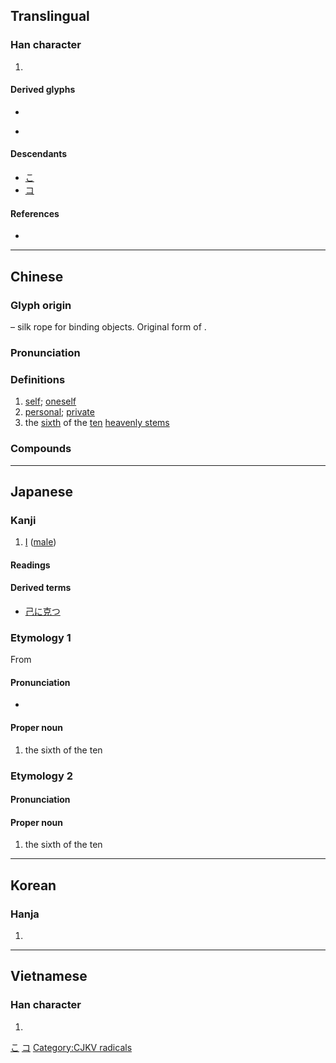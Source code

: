 {{character info/new}}
{{also|已|巳}}
==Translingual==
{{stroke order|strokes=3}}
{{stroke order|type=animate}}

===Han character===
{{Han char|rn=49|rad=己|as=00|sn=3|four=17717|canj=SU}}

# {{mul-kangxi radical-def}}

====Derived glyphs====
* {{l|mul|Index:Chinese radical/己}}
* {{l|ja|包}} {{qualifier|Japanese form}}

====Descendants====
* [[こ]]
* [[コ]]

====References====
* {{Han ref|kx=0326.090|dkj=08742|dj=0630.100|hdz=20983.050|uh=5DF1|ud=24049|bh=A476|bd=42102}}

[[Category:Han characters from which hiragana were derived|こ]]
[[Category:Han characters from which katakana were derived|コ]]

----

==Chinese==
{{zh-forms}}

===Glyph origin===
{{Han etyl}}
{{liushu|p}} – silk rope for binding objects. Original form of {{och-l|紀}}.

===Pronunciation===
{{zh-pron
|m=jǐ
|c=gei2
|h=pfs=kí
|md=gī
|mn=kī/kí
|mn_note=kī - vernacular, kí - literary
|w=2ji
|mc=y
|oc=y
|cat=pron,a,n
}}

===Definitions===
{{zh-hanzi}}

# [[self]]; [[oneself]]
# [[personal]]; [[private]]
# the [[sixth]] of the [[ten]] [[heavenly stem]]s

===Compounds===
{{zh-der|尊己卑人|人溺己溺|屈己從人|一己|孤行己意|以己度人|威福自己|一己之見|威福由己|克己復禮|叨在知己|占為己有|嚴於律己|人一己百|利己妨人|審己度人|克盡己職|各持己見|修己|利己|恃才矜己|恭己|恕己及物|恕己及人|一己之私|己方|復禮克己|律己|徇國忘己|徇公忘己|人己一視|人飢己飢|害人害己|各執己見|克己主義|小己|固執己見|安分守己|己飢己溺|切己|屈己待人|利己主義|孤行己見|害人利己|奉公正己|恭己待人|天涯知己|愛人如己|反求諸己|嗇己奉公|入己|克己|各抒己見|利人利己|克己奉公|先人後己|損人益己|知己話|直抒己見|打擊異己|瘠己肥人|梯己|直己|捨己為人|損人肥己|損己利物|揚己露才|潔己奉公|知己|昧己瞞心|揣己|損人利己|枉己正人|瘠人肥己|潔己愛人|損人安己|私己|捨己從人|捨己救人|知彼知己|知己知彼|矜己自飾|瞞心昧己|異己|捨己成人|推己及人|捨己就人|潔己|正中己懷|矜己任智|正己守道|捨己為公|打體己|據為己有|視如己出|排斥異己|虛己受人|紅粉知己|身己|立身行己|罪己|體己|體己信兒|養家肥己|風塵知己|行己有恥|著己|露才揚己|誅鋤異己|行己有方|貼己|舍己芸人|身不由己|自己人|逞己失眾|衒材揚己|罪己詔|虛己|自己|舍己從人|己任}}

----

==Japanese==

===Kanji===
{{ja-kanji|grade=6|rs=己00}}

# [[I]] ([[male]])

====Readings====
{{ja-readings
|goon=き
|kanon=こ
|kun=おのれ-, つちのと-, おら-
|nanori=み
}}

====Derived terms====
* [[己に克つ]]

===Etymology 1===
{{ja-kanjitab|き|yomi=o}}
{{wp|lang=ja}}
From {{der|ja|ltc|己|tr=ki<sup>X</sup>|sort=き}}

====Pronunciation====
{{ja-pron|acc=1|y=go|き}}
* {{hmp|lang=ja|sort=き|木|樹|生|杵|柝|黄|危|忌|奇|季|癸|紀|鬼|基|揆|期|簋}}

====Proper noun====
{{ja-pos|proper|き}}

# the sixth of the ten {{w|Celestial stem|Heavenly Stems}}

{{topics|ja|Heavenly Stems|sort=き}}

===Etymology 2===
{{ja-kanjitab|つちのと|yomi=k}}
{{com|ja|土|の|弟|tr1=Tsuchi|t1={{w|Earth (Wu Xing)|Earth}}|pos1=one of the {{w|Wu Xing|Five Elements}}|tr2=no|pos2=attributive marker|tr3=oto|t3=[[younger brother]]|sort=つちのと}}

====Pronunciation====
{{ja-pron|acc=3|dev=1|y=k|つちのと}}

====Proper noun====
{{ja-pos|proper|つちのと}}

# the sixth of the ten {{w|Celestial stem|Heavenly Stems}}

{{cln|ja|words with multiple readings}}

----

==Korean==

===Hanja===
{{ko-hanja|hangeul=기|rv=gi|mr=ki}}

# {{defn|lang=ko|sort=己00}}

----

==Vietnamese==

===Han character===
{{vi-hantu|[[kỷ]], [[kỉ]], [[anh]]|rs=己00}}

# {{defn|lang=vi|sort=己00}}

[[Category:CJKV radicals]]
